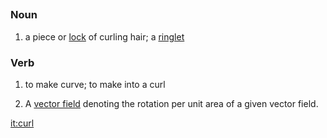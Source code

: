 =={{en}}==

===Noun===
# a piece or [[lock]] of curling hair; a [[ringlet]]

===Verb===
# to make curve; to make into a curl
# {{calculus}} A [[vector field]] denoting the rotation per unit area of a given vector field.

[[it:curl]]